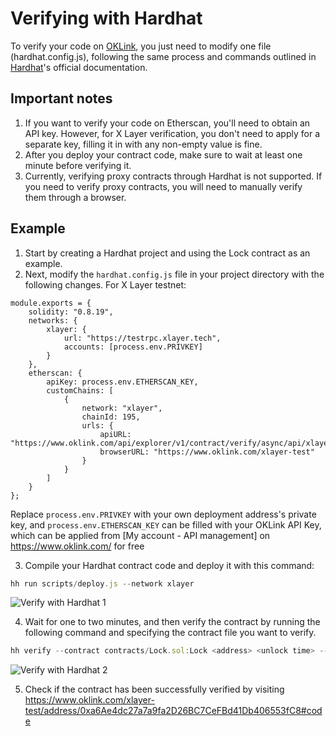 # Verifying with Hardhat
To verify your code on [OKLink](https://www.oklink.com/ "OKLink"), you just need to modify one file (hardhat.config.js), following the same process and commands outlined in [Hardhat](https://hardhat.org/hardhat-runner/docs/guides/verifying "Hardhat")'s official documentation.

## Important notes
1. If you want to verify your code on Etherscan, you'll need to obtain an API key. However, for X Layer verification, you don't need to apply for a separate key, filling it in with any non-empty value is fine.
2. After you deploy your contract code, make sure to wait at least one minute before verifying it.
3. Currently, verifying proxy contracts through Hardhat is not supported. If you need to verify proxy contracts, you will need to manually verify them through a browser.

## Example
1. Start by creating a Hardhat project and using the Lock contract as an example. 
2. Next, modify the `hardhat.config.js` file in your project directory with the following changes.
For X Layer testnet:
```solidity
module.exports = {
    solidity: "0.8.19",
    networks: {
        xlayer: {
            url: "https://testrpc.xlayer.tech",
            accounts: [process.env.PRIVKEY]
        }
    },
    etherscan: {
        apiKey: process.env.ETHERSCAN_KEY,
        customChains: [
            {
                network: "xlayer",
                chainId: 195,
                urls: {
                    apiURL: "https://www.oklink.com/api/explorer/v1/contract/verify/async/api/xlayer_test",
                    browserURL: "https://www.oklink.com/xlayer-test"
                }
            }
        ]
    }
};
```
Replace `process.env.PRIVKEY` with your own deployment address's private key, and `process.env.ETHERSCAN_KEY` can be filled with your OKLink API Key, which can be applied from [My account - API management] on https://www.oklink.com/ for free

3. Compile your Hardhat contract code and deploy it with this command:
```javascript
hh run scripts/deploy.js --network xlayer
```
![Verify with Hardhat 1](./img/verify-hardhat-1.png)

4. Wait for one to two minutes, and then verify the contract by running the following command and specifying the contract file you want to verify.
```javascript
hh verify --contract contracts/Lock.sol:Lock <address> <unlock time> --network xlayer
```
![Verify with Hardhat 2](./img/verify-hardhat-2.png)

5. Check if the contract has been successfully verified by visiting https://www.oklink.com/xlayer-test/address/0xa6Ae4dc27a7a9fa2D26BC7CeFBd41Db406553fC8#code
